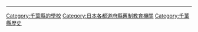 {{Catnav|千葉縣教育|千葉縣學校|frame=1}}
{{Catnav|日本舊制教育機關|日本舊制教育機關 (都道府縣別)|frame=1}}
----

[[Category:千葉縣的學校|Category:千葉縣的學校]]
[[Category:日本各都道府縣舊制教育機關|Category:日本各都道府縣舊制教育機關]]
[[Category:千葉縣歷史|Category:千葉縣歷史]]